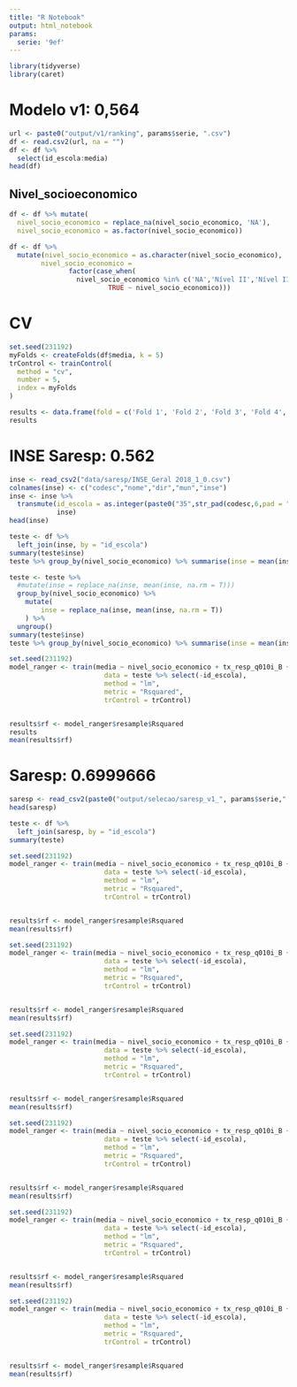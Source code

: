 ```yaml
---
title: "R Notebook"
output: html_notebook
params:
  serie: '9ef'
---
```



```r
library(tidyverse)
library(caret)
```

# Modelo v1: 0,564
```r
url <- paste0("output/v1/ranking", params$serie, ".csv")
df <- read.csv2(url, na = "") 
df <- df %>% 
  select(id_escola:media)
head(df)
```
## Nivel_socioeconomico
```r
df <- df %>% mutate(
  nivel_socio_economico = replace_na(nivel_socio_economico, 'NA'),
  nivel_socio_economico = as.factor(nivel_socio_economico))

df <- df %>% 
  mutate(nivel_socio_economico = as.character(nivel_socio_economico),
        nivel_socio_economico = 
               factor(case_when(
                 nivel_socio_economico %in% c('NA','Nível II','Nível III') ~ 'Nível IV',
                         TRUE ~ nivel_socio_economico)))
```

# CV
```r
set.seed(231192)
myFolds <- createFolds(df$media, k = 5)
trControl <- trainControl(
  method = "cv",
  number = 5,
  index = myFolds
)

results <- data.frame(fold = c('Fold 1', 'Fold 2', 'Fold 3', 'Fold 4', 'Fold 5'))
results
```
# INSE Saresp: 0.562
```r
inse <- read_csv2("data/saresp/INSE_Geral 2018_1_0.csv")
colnames(inse) <- c("codesc","nome","dir","mun","inse")
inse <- inse %>% 
  transmute(id_escola = as.integer(paste0("35",str_pad(codesc,6,pad = "0"))),
            inse)
head(inse)
```

```r
teste <- df %>% 
  left_join(inse, by = "id_escola")
summary(teste$inse)
teste %>% group_by(nivel_socio_economico) %>% summarise(inse = mean(inse, na.rm = T))
```

```r
teste <- teste %>% 
  #mutate(inse = replace_na(inse, mean(inse, na.rm = T)))
  group_by(nivel_socio_economico) %>%
    mutate(
        inse = replace_na(inse, mean(inse, na.rm = T))
    ) %>% 
  ungroup()
summary(teste$inse)
teste %>% group_by(nivel_socio_economico) %>% summarise(inse = mean(inse, na.rm = T))
```
```r
set.seed(231192)
model_ranger <- train(media ~ nivel_socio_economico + tx_resp_q010i_B + tx_resp_q010d_B + tx_resp_q003a_B + tx_resp_q002_A + tx_resp_q004_F * tx_resp_q005_F + tx_resp_q012_F + v22_ipvs + idh_longevidade_2010_imp + inse,
                        data = teste %>% select(-id_escola),
                        method = "lm",
                        metric = "Rsquared",
                        trControl = trControl)


results$rf <- model_ranger$resample$Rsquared
results
mean(results$rf)
```

# Saresp: 0.6999666
```r
saresp <- read_csv2(paste0("output/selecao/saresp_v1_", params$serie,".csv"))
head(saresp)
```
```r
teste <- df %>% 
  left_join(saresp, by = "id_escola")
summary(teste)
```


```r
set.seed(231192)
model_ranger <- train(media ~ nivel_socio_economico + tx_resp_q010i_B + tx_resp_q010d_B + tx_resp_q003a_B + tx_resp_q002_A + tx_resp_q004_F * tx_resp_q005_F + tx_resp_q012_F + v22_ipvs + idh_longevidade_2010_imp + q23_A_spp,
                        data = teste %>% select(-id_escola),
                        method = "lm",
                        metric = "Rsquared",
                        trControl = trControl)


results$rf <- model_ranger$resample$Rsquared
mean(results$rf)
```
```r
set.seed(231192)
model_ranger <- train(media ~ nivel_socio_economico + tx_resp_q010i_B + tx_resp_q010d_B + tx_resp_q003a_B + tx_resp_q002_A + tx_resp_q004_F * tx_resp_q005_F + tx_resp_q012_F + v22_ipvs + idh_longevidade_2010_imp + q23_C_spp,
                        data = teste %>% select(-id_escola),
                        method = "lm",
                        metric = "Rsquared",
                        trControl = trControl)


results$rf <- model_ranger$resample$Rsquared
mean(results$rf)
```

```r
set.seed(231192)
model_ranger <- train(media ~ nivel_socio_economico + tx_resp_q010i_B + tx_resp_q010d_B + tx_resp_q003a_B + tx_resp_q002_A + tx_resp_q004_F * tx_resp_q005_F + tx_resp_q012_F + v22_ipvs + idh_longevidade_2010_imp + q23_D_spp,
                        data = teste %>% select(-id_escola),
                        method = "lm",
                        metric = "Rsquared",
                        trControl = trControl)


results$rf <- model_ranger$resample$Rsquared
mean(results$rf)
```


```r
set.seed(231192)
model_ranger <- train(media ~ nivel_socio_economico + tx_resp_q010i_B + tx_resp_q010d_B + tx_resp_q003a_B + tx_resp_q002_A + tx_resp_q004_F * tx_resp_q005_F + tx_resp_q012_F + v22_ipvs + idh_longevidade_2010_imp + q23_E_spp,
                        data = teste %>% select(-id_escola),
                        method = "lm",
                        metric = "Rsquared",
                        trControl = trControl)


results$rf <- model_ranger$resample$Rsquared
mean(results$rf)
```
```r
set.seed(231192)
model_ranger <- train(media ~ nivel_socio_economico + tx_resp_q010i_B + tx_resp_q010d_B + tx_resp_q003a_B + tx_resp_q002_A + tx_resp_q004_F * tx_resp_q005_F + tx_resp_q012_F + v22_ipvs + idh_longevidade_2010_imp + q39_B_spp,
                        data = teste %>% select(-id_escola),
                        method = "lm",
                        metric = "Rsquared",
                        trControl = trControl)


results$rf <- model_ranger$resample$Rsquared
mean(results$rf)
```

```r
set.seed(231192)
model_ranger <- train(media ~ nivel_socio_economico + tx_resp_q010i_B + tx_resp_q010d_B + tx_resp_q003a_B + tx_resp_q002_A + tx_resp_q004_F * tx_resp_q005_F + tx_resp_q012_F + v22_ipvs + idh_longevidade_2010_imp + q23_C_spp * q23_D_spp,
                        data = teste %>% select(-id_escola),
                        method = "lm",
                        metric = "Rsquared",
                        trControl = trControl)


results$rf <- model_ranger$resample$Rsquared
mean(results$rf)
```











































